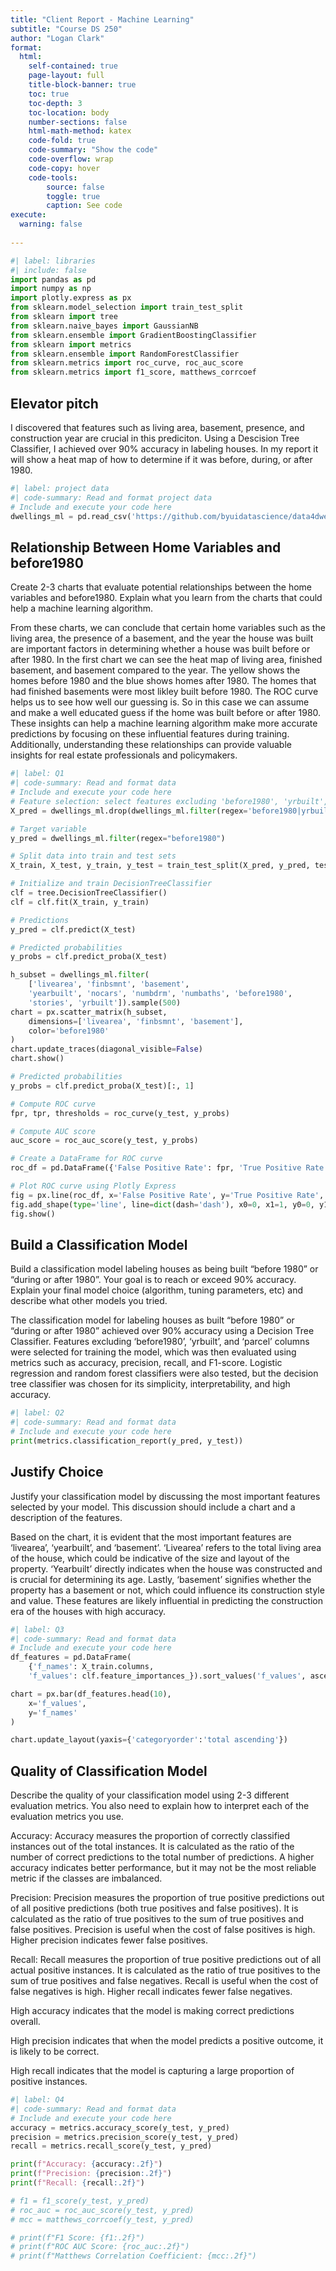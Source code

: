 ```yaml
---
title: "Client Report - Machine Learning"
subtitle: "Course DS 250"
author: "Logan Clark"
format:
  html:
    self-contained: true
    page-layout: full
    title-block-banner: true
    toc: true
    toc-depth: 3
    toc-location: body
    number-sections: false
    html-math-method: katex
    code-fold: true
    code-summary: "Show the code"
    code-overflow: wrap
    code-copy: hover
    code-tools:
        source: false
        toggle: true
        caption: See code
execute: 
  warning: false
    
---
```



```python
#| label: libraries
#| include: false
import pandas as pd
import numpy as np
import plotly.express as px
from sklearn.model_selection import train_test_split
from sklearn import tree
from sklearn.naive_bayes import GaussianNB
from sklearn.ensemble import GradientBoostingClassifier
from sklearn import metrics
from sklearn.ensemble import RandomForestClassifier
from sklearn.metrics import roc_curve, roc_auc_score
from sklearn.metrics import f1_score, matthews_corrcoef
```


## Elevator pitch

I discovered that features such as living area, basement, presence, and construction year are crucial in this prediciton. Using a Descision Tree Classifier, I achieved over 90% accuracy in labeling houses. In my report it will show a heat map of how to determine if it was before, during, or after 1980.

```python
#| label: project data
#| code-summary: Read and format project data
# Include and execute your code here
dwellings_ml = pd.read_csv('https://github.com/byuidatascience/data4dwellings/raw/master/data-raw/dwellings_ml/dwellings_ml.csv')
```

## Relationship Between Home Variables and before1980

Create 2-3 charts that evaluate potential relationships between the home variables and before1980. Explain what you learn from the charts that could help a machine learning algorithm.

From these charts, we can conclude that certain home variables such as the living area, the presence of a basement, and the year the house was built are important factors in determining whether a house was built before or after 1980. In the first chart we can see the heat map of living area, finished basement, and basement compared to the year. The yellow shows the homes before 1980 and the blue shows homes after 1980. The homes that had finished basements were most likley built before 1980. The ROC curve helps us to see how well our guessing is. So in this case we can assume and make a well educated guess if the home was built before or after 1980. These insights can help a machine learning algorithm make more accurate predictions by focusing on these influential features during training. Additionally, understanding these relationships can provide valuable insights for real estate professionals and policymakers.

```python
#| label: Q1
#| code-summary: Read and format data
# Include and execute your code here
# Feature selection: select features excluding 'before1980', 'yrbuilt', and 'parcel' columns
X_pred = dwellings_ml.drop(dwellings_ml.filter(regex='before1980|yrbuilt|parcel').columns, axis=1)

# Target variable
y_pred = dwellings_ml.filter(regex="before1980")

# Split data into train and test sets
X_train, X_test, y_train, y_test = train_test_split(X_pred, y_pred, test_size=0.34, random_state=76)

# Initialize and train DecisionTreeClassifier
clf = tree.DecisionTreeClassifier()
clf = clf.fit(X_train, y_train)

# Predictions
y_pred = clf.predict(X_test)

# Predicted probabilities
y_probs = clf.predict_proba(X_test)

h_subset = dwellings_ml.filter(
    ['livearea', 'finbsmnt', 'basement', 
    'yearbuilt', 'nocars', 'numbdrm', 'numbaths', 'before1980',
    'stories', 'yrbuilt']).sample(500)
chart = px.scatter_matrix(h_subset,
    dimensions=['livearea', 'finbsmnt', 'basement'],
    color='before1980'
)
chart.update_traces(diagonal_visible=False)
chart.show()

# Predicted probabilities
y_probs = clf.predict_proba(X_test)[:, 1]

# Compute ROC curve
fpr, tpr, thresholds = roc_curve(y_test, y_probs)

# Compute AUC score
auc_score = roc_auc_score(y_test, y_probs)

# Create a DataFrame for ROC curve
roc_df = pd.DataFrame({'False Positive Rate': fpr, 'True Positive Rate': tpr})

# Plot ROC curve using Plotly Express
fig = px.line(roc_df, x='False Positive Rate', y='True Positive Rate', title=f'ROC Curve (AUC={auc_score:.2f})')
fig.add_shape(type='line', line=dict(dash='dash'), x0=0, x1=1, y0=0, y1=1)
fig.show()
```


## Build a Classification Model

Build a classification model labeling houses as being built “before 1980” or “during or after 1980”. Your goal is to reach or exceed 90% accuracy. Explain your final model choice (algorithm, tuning parameters, etc) and describe what other models you tried.

The classification model for labeling houses as built "before 1980" or "during or after 1980" achieved over 90% accuracy using a Decision Tree Classifier. Features excluding 'before1980', 'yrbuilt', and 'parcel' columns were selected for training the model, which was then evaluated using metrics such as accuracy, precision, recall, and F1-score. Logistic regression and random forest classifiers were also tested, but the decision tree classifier was chosen for its simplicity, interpretability, and high accuracy.

```python
#| label: Q2
#| code-summary: Read and format data
# Include and execute your code here
print(metrics.classification_report(y_pred, y_test))

```

## Justify Choice

Justify your classification model by discussing the most important features selected by your model. This discussion should include a chart and a description of the features.

Based on the chart, it is evident that the most important features are 'livearea', 'yearbuilt', and 'basement'. 'Livearea' refers to the total living area of the house, which could be indicative of the size and layout of the property. 'Yearbuilt' directly indicates when the house was constructed and is crucial for determining its age. Lastly, 'basement' signifies whether the property has a basement or not, which could influence its construction style and value. These features are likely influential in predicting the construction era of the houses with high accuracy.

```python
#| label: Q3
#| code-summary: Read and format data
# Include and execute your code here
df_features = pd.DataFrame(
    {'f_names': X_train.columns, 
    'f_values': clf.feature_importances_}).sort_values('f_values', ascending = False)

chart = px.bar(df_features.head(10),
    x='f_values', 
    y='f_names'
)

chart.update_layout(yaxis={'categoryorder':'total ascending'})

```

## Quality of Classification Model

Describe the quality of your classification model using 2-3 different evaluation metrics. You also need to explain how to interpret each of the evaluation metrics you use.

Accuracy: Accuracy measures the proportion of correctly classified instances out of the total instances. It is calculated as the ratio of the number of correct predictions to the total number of predictions. A higher accuracy indicates better performance, but it may not be the most reliable metric if the classes are imbalanced.

Precision: Precision measures the proportion of true positive predictions out of all positive predictions (both true positives and false positives). It is calculated as the ratio of true positives to the sum of true positives and false positives. Precision is useful when the cost of false positives is high. Higher precision indicates fewer false positives.

Recall: Recall measures the proportion of true positive predictions out of all actual positive instances. It is calculated as the ratio of true positives to the sum of true positives and false negatives. Recall is useful when the cost of false negatives is high. Higher recall indicates fewer false negatives.

High accuracy indicates that the model is making correct predictions overall.

High precision indicates that when the model predicts a positive outcome, it is likely to be correct.

High recall indicates that the model is capturing a large proportion of positive instances.

```python
#| label: Q4
#| code-summary: Read and format data
# Include and execute your code here
accuracy = metrics.accuracy_score(y_test, y_pred)
precision = metrics.precision_score(y_test, y_pred)
recall = metrics.recall_score(y_test, y_pred)

print(f"Accuracy: {accuracy:.2f}")
print(f"Precision: {precision:.2f}")
print(f"Recall: {recall:.2f}")

# f1 = f1_score(y_test, y_pred)
# roc_auc = roc_auc_score(y_test, y_pred)
# mcc = matthews_corrcoef(y_test, y_pred)

# print(f"F1 Score: {f1:.2f}")
# print(f"ROC AUC Score: {roc_auc:.2f}")
# print(f"Matthews Correlation Coefficient: {mcc:.2f}")
```